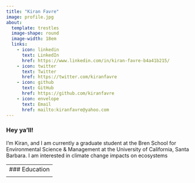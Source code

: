 ```yaml
---
title: "Kiran Favre"
image: profile.jpg
about: 
  template: trestles
  image-shape: round
  image-width: 18em
  links:
    - icon: linkedin
      text: LinkedIn
      href: https://www.linkedin.com/in/kiran-favre-b4a41b215/
    - icon: twitter
      text: Twitter
      href: https://twitter.com/kiranfavre
    - icon: github
      text: GitHub
      href: https://github.com/kiranfavre
    - icon: envelope
      text: Email
      href: mailto:kiranfavre@yahoo.com
---
```


### Hey ya'll!

I'm Kiran, and I am currently a graduate student at the Bren School for Environmental Science & Management at the University of California, Santa Barbara. I am interested in climate change impacts on ecosystems

---------------------------------------------------------------------------------------------------------
### Education

<p class="custom-subtitle">`r fontawesome::fa("graduation-cap", fill = "#98A08D", a11y = "sem")`

--------------------------------------------------------------------------------------------------------

